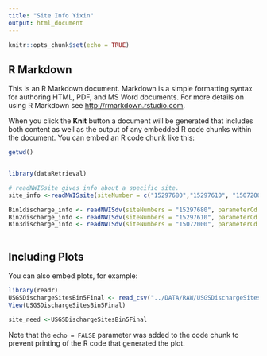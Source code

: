 ```yaml
---
title: "Site Info Yixin"
output: html_document
---
```


```r
knitr::opts_chunk$set(echo = TRUE)
```

## R Markdown

This is an R Markdown document. Markdown is a simple formatting syntax for authoring HTML, PDF, and MS Word documents. For more details on using R Markdown see <http://rmarkdown.rstudio.com>.

When you click the **Knit** button a document will be generated that includes both content as well as the output of any embedded R code chunks within the document. You can embed an R code chunk like this:
```r
getwd()


library(dataRetrieval)

```

```r
# readNWISsite gives info about a specific site.
site_info <-readNWISsite(siteNumber = c("15297680","15297610", "15072000","15052500"))

Bin1discharge_info <- readNWISdv(siteNumbers = "15297680", parameterCd = "00060")
Bin2discharge_info <- readNWISdv(siteNumbers = "15297610", parameterCd = "00060")
Bin3discharge_info <- readNWISdv(siteNumbers = "15072000", parameterCd = "00060")
 

```

## Including Plots

You can also embed plots, for example:

```r
library(readr)
USGSDischargeSitesBin5Final <- read_csv("../DATA/RAW/USGSDischargeSitesBin5Final.csv")
View(USGSDischargeSitesBin5Final)

site_need <-USGSDischargeSitesBin5Final
```

Note that the `echo = FALSE` parameter was added to the code chunk to prevent printing of the R code that generated the plot.
